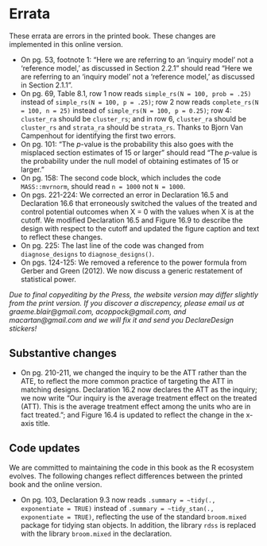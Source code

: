 # Errata {.unnumbered}

These errata are errors in the printed book. These changes are implemented in this online version.

- On pg. 53, footnote 1: "Here we are referring to an 'inquiry model' not a 'reference model,' as discussed in Section 2.2.1" should read "Here we are referring to an 'inquiry model' not a 'reference model,' as discussed in Section 2.1.1".
- On pg. 69, Table 8.1, row 1 now reads `simple_rs(N = 100, prob = .25)` instead of `simple_rs(N = 100, p = .25)`; row 2 now reads `complete_rs(N = 100, n = 25)` instead of `simple_rs(N = 100, p = 0.25)`; row 4: `cluster_ra` should be `cluster_rs`; and in row 6, `cluster_ra` should be `cluster_rs` and `strata_ra` should be `strata_rs`. Thanks to Bjorn Van Campenhout for identifying the first two errors.
- On pg. 101: "The $p$-value is the probability this also goes with the misplaced section estimates of 15 or larger" should read "The $p$-value is the probability under the null model of obtaining estimates of 15 or larger."
- On pg. 158: The second code block, which includes the code `MASS::mvrnorm`, should read `n = 1000` not `N = 1000`.
- On pgs. 221-224: We corrected an error in Declaration 16.5 and Declaration 16.6 that erroneously switched the values of the treated and control potential outcomes when X = 0 with the values when X is at the cutoff. We modified Declaration 16.5 and Figure 16.9 to describe the design with respect to the cutoff and updated the figure caption and text to reflect these changes.
- On pg. 225: The last line of the code was changed from `diagnose_designs` to `diagnose_designs()`.
- On pgs. 124-125: We removed a reference to the power formula from Gerber and Green (2012). We now discuss a generic restatement of statistical power.

*Due to final copyediting by the Press, the website version may differ slightly from the print version. If you discover a discrepency, please email us at graeme.blair@gmail.com, acoppock@gmail.com, and macartan@gmail.com and we will fix it and send you DeclareDesign stickers!*

## Substantive changes

- On pg. 210-211, we changed the inquiry to be the ATT rather than the ATE, to reflect the more common practice of targeting the ATT in matching designs. Declaration 16.2 now declares the ATT as the inquiry; we now write "Our inquiry is the average treatment effect on the treated (ATT). This is the average treatment effect among the units who are in fact treated."; and Figure 16.4 is updated to reflect the change in the x-axis title. 

## Code updates

We are committed to maintaining the code in this book as the R ecosystem evolves. The following changes reflect differences between the printed book and the online version. 

- On pg. 103, Declaration 9.3 now reads `.summary = ~tidy(., exponentiate = TRUE)` instead of `.summary = ~tidy_stan(., exponentiate = TRUE)`, reflecting the use of the standard `broom.mixed` package for tidying stan objects. In addition, the library `rdss` is replaced with the library `broom.mixed` in the declaration.
